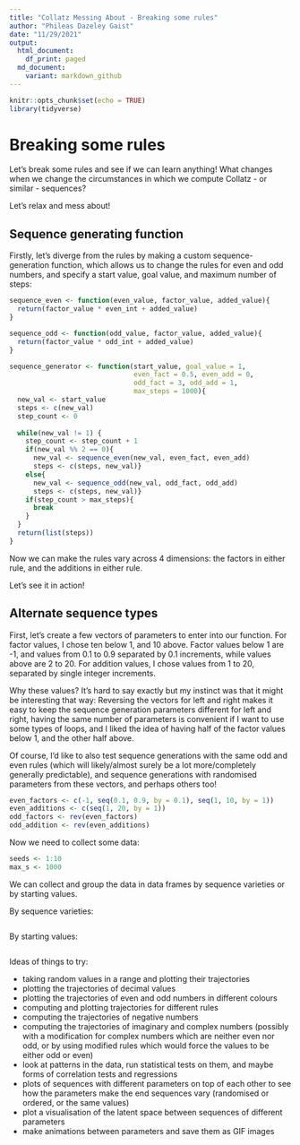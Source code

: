 ```yaml
---
title: "Collatz Messing About - Breaking some rules"
author: "Phileas Dazeley Gaist"
date: "11/29/2021"
output: 
  html_document:
    df_print: paged
  md_document:
    variant: markdown_github
---
```


```r
knitr::opts_chunk$set(echo = TRUE)
library(tidyverse)
```

# Breaking some rules

Let's break some rules and see if we can learn anything! What changes when we change 
the circumstances in which we compute Collatz - or similar - sequences?

Let's relax and mess about!

## Sequence generating function

Firstly, let's diverge from the rules by making a custom sequence-generation 
function, which allows us to change the rules for even and odd numbers, and specify 
a start value, goal value, and maximum number of steps:

```r
sequence_even <- function(even_value, factor_value, added_value){
  return(factor_value * even_int + added_value)
}

sequence_odd <- function(odd_value, factor_value, added_value){
  return(factor_value * odd_int + added_value)
}

sequence_generator <- function(start_value, goal_value = 1, 
                               even_fact = 0.5, even_add = 0, 
                               odd_fact = 3, odd_add = 1,
                               max_steps = 1000){
  new_val <- start_value
  steps <- c(new_val)
  step_count <- 0
  
  while(new_val != 1) {
    step_count <- step_count + 1
    if(new_val %% 2 == 0){
      new_val <- sequence_even(new_val, even_fact, even_add)
      steps <- c(steps, new_val)}
    else{
      new_val <- sequence_odd(new_val, odd_fact, odd_add)
      steps <- c(steps, new_val)}
    if(step_count > max_steps){
      break
    }
  }
  return(list(steps))
}
```

Now we can make the rules vary across 4 dimensions: the factors in either rule, 
and the additions in either rule. 

Let's see it in action! 

## Alternate sequence types

First, let's create a few vectors of parameters to enter into our function. For 
factor values, I chose ten below 1, and 10 above. Factor values below 1 are -1, and 
values from 0.1 to 0.9 separated by 0.1 increments, while values above are 2 to 20. 
For addition values, I chose values from 1 to 20, separated by single integer 
increments.

Why these values? It's hard to say exactly but my instinct was that it might be 
interesting that way: Reversing the vectors for left and right makes it easy to 
keep the sequence generation parameters different for left and right, having the 
same number of parameters is convenient if I want to use some types of loops, and 
I liked the idea of having half of the factor values below 1, and the other half above.

Of course, I'd like to also test sequence generations with the same odd and even 
rules (which will likely/almost surely be a lot more/completely generally predictable), 
and sequence generations with randomised parameters from these vectors, and perhaps 
others too! 

```r
even_factors <- c(-1, seq(0.1, 0.9, by = 0.1), seq(1, 10, by = 1))
even_additions <- c(seq(1, 20, by = 1))
odd_factors <- rev(even_factors)
odd_addition <- rev(even_additions)
```

Now we need to collect some data:

```r
seeds <- 1:10
max_s <- 1000
```

We can collect and group the data in data frames by sequence varieties or by 
starting values.

By sequence varieties:

```r

```

By starting values: 

```r

```

Ideas of things to try:

- taking random values in a range and plotting their trajectories
- plotting the trajectories of decimal values
- plotting the trajectories of even and odd numbers in different colours
- computing and plotting trajectories for different rules
- computing the trajectories of negative numbers
- computing the trajectories of imaginary and complex numbers (possibly with a 
modification for complex numbers which are neither even nor odd, or by using modified
rules which would force the values to be either odd or even)
- look at patterns in the data, run statistical tests on them, and maybe forms of 
correlation tests and regressions
- plots of sequences with different parameters on top of each other to see how the 
parameters make the end sequences vary (randomised or ordered, or the same values)
- plot a visualisation of the latent space between sequences of different parameters
- make animations between parameters and save them as GIF images